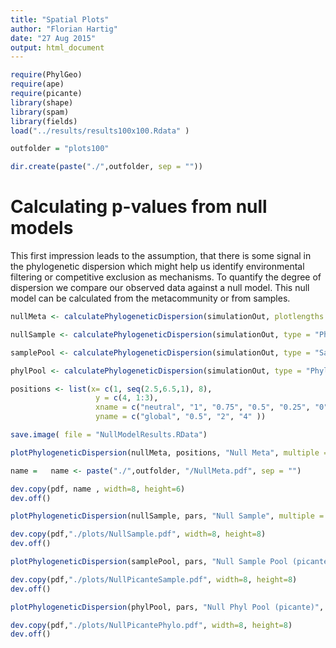 ```yaml
---
title: "Spatial Plots"
author: "Florian Hartig"
date: "27 Aug 2015"
output: html_document
---
```


```r
require(PhylGeo)
require(ape)
require(picante)
library(shape)
library(spam)
library(fields)
load("../results/results100x100.Rdata" )

outfolder = "plots100"

dir.create(paste("./",outfolder, sep = ""))
```


# Calculating p-values from null models 
This first impression leads to the assumption, that there is some signal in the phylogenetic dispersion which might help us identify environmental filtering or competitive exclusion as mechanisms. To quantify the degree of dispersion we compare our observed data against a null model. This null model can be calculated from the metacommunity or from samples.  


```r

nullMeta <- calculatePhylogeneticDispersion(simulationOut, plotlengths = c(2,3,4,5,6,7,8,9,10), reduce = T, times = 40)
```

```r

nullSample <- calculatePhylogeneticDispersion(simulationOut, type = "PhylSample", plotlengths = c(2,3,4,5,6,7,8,9,10), reduce = T)
```

```r

samplePool <- calculatePhylogeneticDispersion(simulationOut, type = "SamplePool", plotlengths = c(2,3,4,5,6,7,8,9,10), reduce = T)
```

```r

phylPool <- calculatePhylogeneticDispersion(simulationOut, type = "PhylPool", plotlengths = c(2,3,4,5,6,7,8,9,10), reduce = T)
```


```r

positions <- list(x= c(1, seq(2.5,6.5,1), 8),
                   y = c(4, 1:3),
                   xname = c("neutral", "1", "0.75", "0.5", "0.25", "0", "both"),
                   yname = c("global", "0.5", "2", "4" ))

```




```r
save.image( file = "NullModelResults.RData")

plotPhylogeneticDispersion(nullMeta, positions, "Null Meta", multiple = T) 

name =   name <- paste("./",outfolder, "/NullMeta.pdf", sep = "")

dev.copy(pdf, name , width=8, height=6)
dev.off()

plotPhylogeneticDispersion(nullSample, pars, "Null Sample", multiple = T) 

dev.copy(pdf,"./plots/NullSample.pdf", width=8, height=8)
dev.off()

plotPhylogeneticDispersion(samplePool, pars, "Null Sample Pool (picante)", multiple = T) 

dev.copy(pdf,"./plots/NullPicanteSample.pdf", width=8, height=8)
dev.off()

plotPhylogeneticDispersion(phylPool, pars, "Null Phyl Pool (picante)", multiple = T) 

dev.copy(pdf,"./plots/NullPicantePhylo.pdf", width=8, height=8)
dev.off()
```


